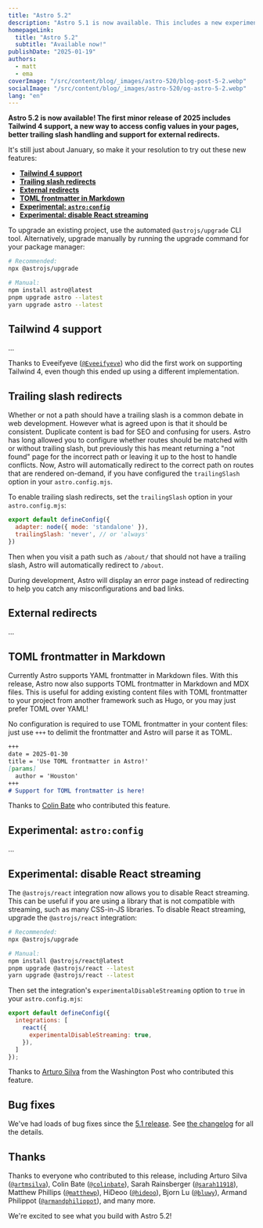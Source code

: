 ```yaml
---
title: "Astro 5.2"
description: "Astro 5.1 is now available. This includes a new experimental sessions feature, improved caching for images, and new tools for building Astro Actions."
homepageLink:
  title: "Astro 5.2"
  subtitle: "Available now!"
publishDate: "2025-01-19"
authors:
  - matt
  - ema
coverImage: "/src/content/blog/_images/astro-520/blog-post-5-2.webp"
socialImage: "/src/content/blog/_images/astro-520/og-astro-5-2.webp"
lang: "en"
---
```



**Astro 5.2 is now available! The first minor release of 2025 includes Tailwind 4 support, a new way to access config values in your pages, better trailing slash handling and support for external redirects.**

It's still just about January, so make it your resolution to try out these new features:

- [**Tailwind 4 support**](#tailwind-4-support)
- [**Trailing slash redirects**](#trailing-slash-redirects)
- [**External redirects**](#external-redirects)
- [**TOML frontmatter in Markdown**](#toml-frontmatter-in-markdown)
- [**Experimental: `astro:config`**](#experimental-astroconfig)
- [**Experimental: disable React streaming**](#experimental-disable-react-streaming)

To upgrade an existing project, use the automated `@astrojs/upgrade` CLI tool. Alternatively, upgrade manually by running the upgrade command for your package manager:

```sh
# Recommended:
npx @astrojs/upgrade

# Manual:
npm install astro@latest
pnpm upgrade astro --latest
yarn upgrade astro --latest
```

## Tailwind 4 support

...

Thanks to Eveeifyeve ([`@Eveeifyeve`](https://github.com/Eveeifyeve)) who did the first work on supporting Tailwind 4, even though this ended up using a different implementation.

## Trailing slash redirects

Whether or not a path should have a trailing slash is a common debate in web development. However what is agreed upon is that it should be consistent. Duplicate content is bad for SEO and confusing for users. Astro has long allowed you to configure whether routes should be matched with or without trailing slash, but previously this has meant returning a "not found" page for the incorrect path or leaving it up to the host to handle conflicts. Now, Astro will automatically redirect to the correct path on routes that are rendered on-demand, if you have configured the `trailingSlash` option in your `astro.config.mjs`.

To enable trailing slash redirects, set the `trailingSlash` option in your `astro.config.mjs`:

```js title="astro.config.mjs" ins={3}
export default defineConfig({
  adapter: node({ mode: 'standalone' }),
  trailingSlash: 'never', // or 'always'
})
```

Then when you visit a path such as `/about/` that should not have a trailing slash, Astro will automatically redirect to `/about`.

During development, Astro will display an error page instead of redirecting to help you catch any misconfigurations and bad links.

## External redirects
...

## TOML frontmatter in Markdown

Currently Astro supports YAML frontmatter in Markdown files. With this release, Astro now also supports TOML frontmatter in Markdown and MDX files. This is useful for adding existing content files with TOML frontmatter to your project from another framework such as Hugo, or you may just prefer TOML over YAML!

No configuration is required to use TOML frontmatter in your content files: just use `+++` to delimit the frontmatter and Astro will parse it as TOML.

```md ins={1-6}
+++
date = 2025-01-30
title = 'Use TOML frontmatter in Astro!'
[params]
  author = 'Houston'
+++
# Support for TOML frontmatter is here!
```

Thanks to [Colin Bate](https://colinbate.com/) who contributed this feature.

## Experimental: `astro:config` 
...

## Experimental: disable React streaming

The `@astrojs/react` integration now allows you to disable React streaming. This can be useful if you are using a library that is not compatible with streaming, such as many CSS-in-JS libraries. To disable React streaming, upgrade the `@astrojs/react` integration:

```sh
# Recommended:
npx @astrojs/upgrade

# Manual:
npm install @astrojs/react@latest
pnpm upgrade @astrojs/react --latest
yarn upgrade @astrojs/react --latest
```
Then set the integration's `experimentalDisableStreaming` option to `true` in your `astro.config.mjs`:
```js title="astro.config.mjs" ins={4}
export default defineConfig({
  integrations: [
    react({
      experimentalDisableStreaming: true,
    }),
  ]
});
```

Thanks to [Arturo Silva](https://artfromclt.dev/) from the Washington Post who contributed this feature.

## Bug fixes

We've had loads of bug fixes since the [5.1 release](/blog/astro-510). See [the changelog](https://github.com/withastro/astro/blob/main/packages/astro/CHANGELOG.md) for all the details.

## Thanks

Thanks to everyone who contributed to this release, including Arturo Silva ([`@artmsilva`](https://github.com/artmsilva)), Colin Bate ([`@colinbate`](https://github.com/colinbate)), Sarah Rainsberger ([`@sarah11918`](https://github.com/sarah11918)), Matthew Phillips ([`@matthewp`](https://github.com/matthewp)), HiDeoo ([`@hideoo`](https://github.com/HiDeoo)), Bjorn Lu ([`@bluwy`](https://github.com/bluwy)), Armand Philippot ([`@armandphilippot`](https://github.com/ArmandPhilippot)), and many more.

We're excited to see what you build with Astro 5.2!